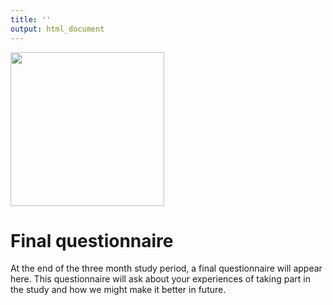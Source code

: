 ```yaml
---
title: ''
output: html_document
---
```


![](exeter_logo.jpg){width="246"}

# Final questionnaire

At the end of the three month study period, a final questionnaire will appear here. This questionnaire will ask about your experiences of taking part in the study and how we might make it better in future.
